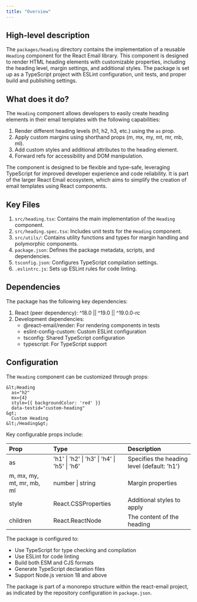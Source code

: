 ```yaml
---
title: "Overview"
---
```


## High-level description
The `packages/heading` directory contains the implementation of a reusable `Heading` component for the React Email library. This component is designed to render HTML heading elements with customizable properties, including the heading level, margin settings, and additional styles. The package is set up as a TypeScript project with ESLint configuration, unit tests, and proper build and publishing settings.

## What does it do?
The `Heading` component allows developers to easily create heading elements in their email templates with the following capabilities:

1. Render different heading levels (h1, h2, h3, etc.) using the `as` prop.
2. Apply custom margins using shorthand props (m, mx, my, mt, mr, mb, ml).
3. Add custom styles and additional attributes to the heading element.
4. Forward refs for accessibility and DOM manipulation.

The component is designed to be flexible and type-safe, leveraging TypeScript for improved developer experience and code reliability. It is part of the larger React Email ecosystem, which aims to simplify the creation of email templates using React components.

## Key Files

1. `src/heading.tsx`: Contains the main implementation of the `Heading` component.
2. `src/heading.spec.tsx`: Includes unit tests for the `Heading` component.
3. `src/utils/`: Contains utility functions and types for margin handling and polymorphic components.
4. `package.json`: Defines the package metadata, scripts, and dependencies.
5. `tsconfig.json`: Configures TypeScript compilation settings.
6. `.eslintrc.js`: Sets up ESLint rules for code linting.

## Dependencies
The package has the following key dependencies:

1. React (peer dependency): ^18.0 || ^19.0 || ^19.0.0-rc
2. Development dependencies:
   - @react-email/render: For rendering components in tests
   - eslint-config-custom: Custom ESLint configuration
   - tsconfig: Shared TypeScript configuration
   - typescript: For TypeScript support

## Configuration
The `Heading` component can be customized through props:

```tsx
&lt;Heading
  as="h2"
  mx={4}
  style={{ backgroundColor: 'red' }}
  data-testid="custom-heading"
&gt;
  Custom Heading
&lt;/Heading&gt;
```

Key configurable props include:

| Prop | Type | Description |
|:-----|:-----|:------------|
| as | 'h1' \| 'h2' \| 'h3' \| 'h4' \| 'h5' \| 'h6' | Specifies the heading level (default: 'h1') |
| m, mx, my, mt, mr, mb, ml | number \| string | Margin properties |
| style | React.CSSProperties | Additional styles to apply |
| children | React.ReactNode | The content of the heading |

The package is configured to:
- Use TypeScript for type checking and compilation
- Use ESLint for code linting
- Build both ESM and CJS formats
- Generate TypeScript declaration files
- Support Node.js version 18 and above

The package is part of a monorepo structure within the react-email project, as indicated by the repository configuration in `package.json`.